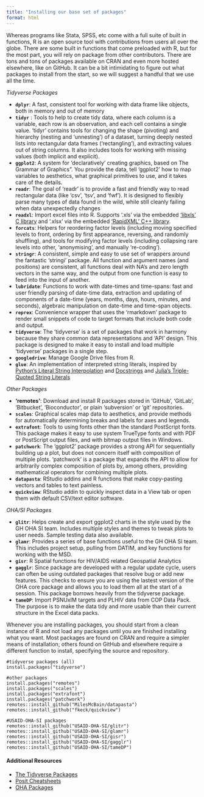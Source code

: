 ```yaml
---
title: "Installing our base set of packages"
format: html
---
```


Whereas programs like Stata, SPSS, etc come with a full suite of built in functions, R is an open source tool with contributions from users all over the globe. There are some built in functions that come preloaded with R, but for the most part, you will rely on package from other contributors. There are tons and tons of packages available on CRAN and even more hosted elsewhere, like on GitHub. It can be a bit intimidating to figure out what packages to install from the start, so we will suggest a handful that we use all the time.

*Tidyverse Packages*

-   **`dplyr`**: A fast, consistent tool for working with data frame like objects, both in memory and out of memory
-   **`tidyr`** : Tools to help to create tidy data, where each column is a variable, each row is an observation, and each cell contains a single value. 'tidyr' contains tools for changing the shape (pivoting) and hierarchy (nesting and 'unnesting') of a dataset, turning deeply nested lists into rectangular data frames ('rectangling'), and extracting values out of string columns. It also includes tools for working with missing values (both implicit and explicit).
-   **`ggplot2`**: A system for 'declaratively' creating graphics, based on The Grammar of Graphics". You provide the data, tell 'ggplot2' how to map variables to aesthetics, what graphical primitives to use, and it takes care of the details.
-   **`readr`**: The goal of 'readr' is to provide a fast and friendly way to read rectangular data (like 'csv', 'tsv', and 'fwf'). It is designed to flexibly parse many types of data found in the wild, while still cleanly failing when data unexpectedly changes
-   **`readxl`**: Import excel files into R. Supports '.xls' via the embedded ['libxls' C library](https://github.com/libxls/libxls) and '.xlsx' via the embedded ['RapidXML' C++ library](https://rapidxml.sourceforge.net/).
-   **`forcats`**: Helpers for reordering factor levels (including moving specified levels to front, ordering by first appearance, reversing, and randomly shuffling), and tools for modifying factor levels (including collapsing rare levels into other, 'anonymising', and manually 're-coding').
-   **`stringr`**: A consistent, simple and easy to use set of wrappers around the fantastic 'stringi' package. All function and argument names (and positions) are consistent, all functions deal with NA's and zero length vectors in the same way, and the output from one function is easy to feed into the input of another.
-   **`lubridate`**: Functions to work with date-times and time-spans: fast and user friendly parsing of date-time data, extraction and updating of components of a date-time (years, months, days, hours, minutes, and seconds), algebraic manipulation on date-time and time-span objects.
-   **`reprex`**: Convenience wrapper that uses the 'rmarkdown' package to render small snippets of code to target formats that include both code and output.
-   **`tidyverse`**: The 'tidyverse' is a set of packages that work in harmony because they share common data representations and 'API' design. This package is designed to make it easy to install and load multiple 'tidyverse' packages in a single step.
-   **`googledrive`**: Manage Google Drive files from R.
-   **`glue`**: An implementation of interpreted string literals, inspired by [Python's Literal String Interpolation](https://www.python.org/dev/peps/pep-0498/) and [Docstrings](https://www.python.org/dev/peps/pep-0257/) and [Julia's Triple-Quoted String Literals](https://docs.julialang.org/en/v1.3/manual/strings/#Triple-Quoted-String-Literals-1)

*Other Packages*

-   **'remotes'**: Download and install R packages stored in 'GitHub', 'GitLab', 'Bitbucket', 'Bioconductor', or plain 'subversion' or 'git' repositories.
-   **`scales`**: Graphical scales map data to aesthetics, and provide methods for automatically determining breaks and labels for axes and legends.
-   **`extrafont`**: Tools to using fonts other than the standard PostScript fonts. This package makes it easy to use system TrueType fonts and with PDF or PostScript output files, and with bitmap output files in Windows.
-   **`patchwork`**: The 'ggplot2' package provides a strong API for sequentially building up a plot, but does not concern itself with composition of multiple plots. 'patchwork' is a package that expands the API to allow for arbitrarily complex composition of plots by, among others, providing mathematical operators for combining multiple plots.
-   **`datapasta`**: RStudio addins and R functions that make copy-pasting vectors and tables to text painless.
-   **`quickview`**: RStudio addin to quickly inspect data in a View tab or open them with default CSV/text editor software.

*OHA/SI Packages*

-   **`glitr`**: Helps create and export ggplot2 charts in the style used by the GH OHA SI team. Includes multiple styles and themes to tweak plots to user needs. Sample testing data also available.
-   **`glamr`**: Provides a series of base functions useful to the GH OHA SI team. This includes project setup, pulling from DATIM, and key functions for working with the MSD.
-   **`gisr`**: R Spatial functions for HIV/AIDS related Geospatial Analytics
-   **`gagglr`**: Since package are developed with a regular update cycle, users can often be using outdated packages that resolve bug or add new features. This checks to ensure you are using the lastest version of the OHA core package and allows you to load them all at the start of a session. This package borrows heavily from the tidyverse package.
-   **`tameDP`**: Import PSNUxIM targets and PLHIV data from COP Data Pack. The purpose is to make the data tidy and more usable than their current structure in the Excel data packs.

Whenever you are installing packages, you should start from a clean instance of R and not load any packages until you are finished installing what you want. Most packages are found on CRAN and require a simpler means of installation; others found on GitHub and elsewhere require a different function to install, specifying the source and repository.

```         
#tidyverse packages (all)
install.packages("tidyverse")

#other packages
install.packages("remotes")
install.packages("scales")
install.packages("extrafont")
install.packages("patchwork")
remotes::install_github("MilesMcBain/datapasta")
remotes::install_github("fkeck/quickview")

#USAID-OHA-SI packages
remotes::install_github("USAID-OHA-SI/glitr")
remotes::install_github("USAID-OHA-SI/glamr")
remotes::install_github("USAID-OHA-SI/gisr")
remotes::install_github("USAID-OHA-SI/gagglr")
remotes::install_github("USAID-OHA-SI/tameDP")
```

#### Additional Resources

-   [The Tidyverse Packages](https://www.tidyverse.org/)
-   [Posit Cheatsheets](https://posit.co/resources/cheatsheets/)
-   [OHA Packages](https://usaid-oha-si.github.io/tools/)
